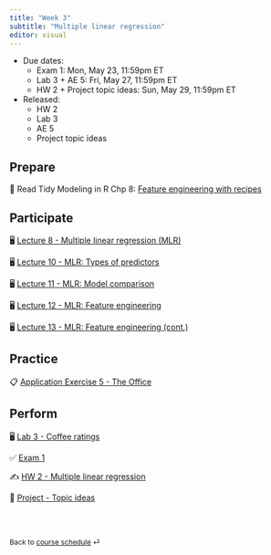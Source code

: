 ```yaml
---
title: "Week 3"
subtitle: "Multiple linear regression"
editor: visual
---
```


::: callout-important
-   Due dates:
    -   Exam 1: Mon, May 23, 11:59pm ET
    -   Lab 3 + AE 5: Fri, May 27, 11:59pm ET
    -   HW 2 + Project topic ideas: Sun, May 29, 11:59pm ET
-   Released:
    -   HW 2
    -   Lab 3
    -   AE 5
    -   Project topic ideas
:::

## Prepare

📖 Read Tidy Modeling in R Chp 8: [Feature engineering with recipes](https://www.tmwr.org/recipes.html)

## Participate

🖥️ [Lecture 8 - Multiple linear regression (MLR)](/slides/lec-8.html)

🖥️ [Lecture 10 - MLR: Types of predictors](/slides/lec-10.html)

🖥️ [Lecture 11 - MLR: Model comparison](/slides/lec-11.html)

🖥️ [Lecture 12 - MLR: Feature engineering](/slides/lec-12.html)

🖥️ [Lecture 13 - MLR: Feature engineering (cont.)](/slides/lec-13.html)

## Practice

📋 [Application Exercise 5 - The Office](/ae/ae-5-the-office.html)

## Perform

🖥️ [Lab 3 - Coffee ratings](/slides/lab-3.html)



✅ [Exam 1](/exams/exam-1.html)

✍️ [HW 2 - Multiple linear regression](/hw/hw-2.html)

📂 [Project - Topic ideas](/project-description.html)

<br><br>

::: {style="font-size: 0.875em;"}
Back to [course schedule](/ "Course schedule") ⏎
:::
